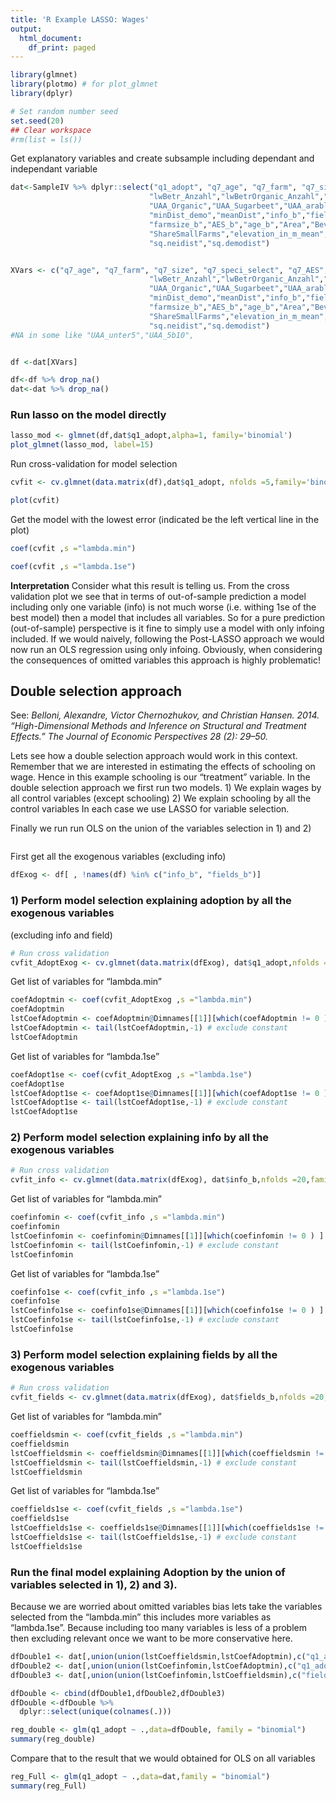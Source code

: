 ```yaml
---
title: 'R Example LASSO: Wages'
output:
  html_document:
    df_print: paged
---
```



```r
library(glmnet)
library(plotmo) # for plot_glmnet
library(dplyr)

# Set random number seed
set.seed(20)
## Clear workspace 
#rm(list = ls())
```


Get explanatory variables and create subsample including dependant and independant variable
```r
dat<-SampleIV %>% dplyr::select("q1_adopt", "q7_age", "q7_farm", "q7_size", "q7_speci_select", "q7_AES", "bundesland",
                               "lwBetr_Anzahl","lwBetrOrganic_Anzahl","lwBetrUnter5_Anzahl","lwBetr5b10_Anzahl","UAA_unter5","UAA_5b10","UAA",
                               "UAA_Organic","UAA_Sugarbeet","UAA_arable","meanFarmSize",
                               "minDist_demo","meanDist","info_b","fields_b","ShareOrgFarms","ShareOrgArea",
                               "farmsize_b","AES_b","age_b","Area","Bevölkerung","Bevölkerungsdichte","farmDens","areaDens","ShareSB",
                               "ShareSmallFarms","elevation_in_m_mean","sand_content_percent_mean","clay_content_percent_mean","mainly_crop","SB_region","Fabrikstandort","advisory",
                               "sq.neidist","sq.demodist")


XVars <- c("q7_age", "q7_farm", "q7_size", "q7_speci_select", "q7_AES", "bundesland",
                               "lwBetr_Anzahl","lwBetrOrganic_Anzahl","lwBetrUnter5_Anzahl","lwBetr5b10_Anzahl","UAA_unter5","UAA_5b10","UAA",
                               "UAA_Organic","UAA_Sugarbeet","UAA_arable","meanFarmSize",
                               "minDist_demo","meanDist","info_b","fields_b","ShareOrgFarms","ShareOrgArea",
                               "farmsize_b","AES_b","age_b","Area","Bevölkerung","Bevölkerungsdichte","farmDens","areaDens","ShareSB",
                               "ShareSmallFarms","elevation_in_m_mean","sand_content_percent_mean","clay_content_percent_mean","mainly_crop","SB_region","Fabrikstandort","advisory",
                               "sq.neidist","sq.demodist")
#NA in some like "UAA_unter5","UAA_5b10",


df <-dat[XVars]

df<-df %>% drop_na()
dat<-dat %>% drop_na()
```

### Run lasso on the model directly 

```r

lasso_mod <- glmnet(df,dat$q1_adopt,alpha=1, family='binomial')
plot_glmnet(lasso_mod, label=15)
```

Run cross-validation for model selection

```r
cvfit <- cv.glmnet(data.matrix(df),dat$q1_adopt, nfolds =5,family='binomial', type.measure = "class")

plot(cvfit)
```
Get the model with the lowest error (indicated be the left vertical 
line in the plot)
```r

coef(cvfit ,s ="lambda.min")
```
```r
coef(cvfit ,s ="lambda.1se")
```
**Interpretation**
Consider what this result is telling us. From the cross validation plot 
we see that in terms of out-of-sample prediction a model including only one 
variable (info) is not much worse (i.e. withing 1se of the best model)
then a model that includes all variables. So for a pure prediction 
(out-of-sample) perspective is it fine to simply use a model with only 
infoing included. If we would naively, following the Post-LASSO approach
we would now run an OLS regression using only infoing. Obviously, when 
considering the consequences of omitted variables this approach is highly 
problematic! 



## Double selection approach 


See: 
*Belloni, Alexandre, Victor Chernozhukov, and Christian Hansen. 2014. “High-Dimensional Methods and Inference on Structural and Treatment Effects.” The Journal of Economic Perspectives 28 (2): 29–50.*

Lets see how a double selection approach would work in this context. 
Remember that we are interested in estimating the effects of schooling on wage.
Hence in this example schooling is our "treatment" variable. 
In the double selection approach we first run two models. 
1) We explain wages by all control variables (except schooling)
2) We explain schooling by all the control variables
In each case we use LASSO for variable selection. 

Finally we run run OLS on the union of the variables selection in 1) and 2)

```r

```

First get all the exogenous variables (excluding info)
```r
dfExog <- df[ , !names(df) %in% c("info_b", "fields_b")]
```

### 1) Perform model selection explaining adoption by all the exogenous variables 
(excluding info and field)
```r
# Run cross validation
cvfit_AdoptExog <- cv.glmnet(data.matrix(dfExog), dat$q1_adopt,nfolds =20, family = "binomial",type.measure = "class")

```

Get list of variables for "lambda.min"
```r
coefAdoptmin <- coef(cvfit_AdoptExog ,s ="lambda.min")
coefAdoptmin
lstCoefAdoptmin <- coefAdoptmin@Dimnames[[1]][which(coefAdoptmin != 0 ) ] #feature names: intercept included
lstCoefAdoptmin <- tail(lstCoefAdoptmin,-1) # exclude constant
lstCoefAdoptmin
```

Get list of variables for "lambda.1se" 
```r
coefAdopt1se <- coef(cvfit_AdoptExog ,s ="lambda.1se")
coefAdopt1se
lstCoefAdopt1se <- coefAdopt1se@Dimnames[[1]][which(coefAdopt1se != 0 ) ] #feature names: intercept included
lstCoefAdopt1se <- tail(lstCoefAdopt1se,-1) # exclude constant
lstCoefAdopt1se

```

### 2) Perform model selection explaining info by all the exogenous variables 


```r
# Run cross validation
cvfit_info <- cv.glmnet(data.matrix(dfExog), dat$info_b,nfolds =20,family = "binomial",type.measure = "class")

```

Get list of variables for "lambda.min"
```r
coefinfomin <- coef(cvfit_info ,s ="lambda.min")
coefinfomin
lstCoefinfomin <- coefinfomin@Dimnames[[1]][which(coefinfomin != 0 ) ] #feature names: intercept included
lstCoefinfomin <- tail(lstCoefinfomin,-1) # exclude constant
lstCoefinfomin

```

Get list of variables for "lambda.1se" 
```r
coefinfo1se <- coef(cvfit_info ,s ="lambda.1se")
coefinfo1se
lstCoefinfo1se <- coefinfo1se@Dimnames[[1]][which(coefinfo1se != 0 ) ] #feature names: intercept included
lstCoefinfo1se <- tail(lstCoefinfo1se,-1) # exclude constant
lstCoefinfo1se
```

### 3) Perform model selection explaining fields by all the exogenous variables 


```r
# Run cross validation
cvfit_fields <- cv.glmnet(data.matrix(dfExog), dat$fields_b,nfolds =20,family = "binomial",type.measure = "class")

```

Get list of variables for "lambda.min"
```r
coeffieldsmin <- coef(cvfit_fields ,s ="lambda.min")
coeffieldsmin
lstCoeffieldsmin <- coeffieldsmin@Dimnames[[1]][which(coeffieldsmin != 0 ) ] #feature names: intercept included
lstCoeffieldsmin <- tail(lstCoeffieldsmin,-1) # exclude constant
lstCoeffieldsmin

```

Get list of variables for "lambda.1se" 
```r
coeffields1se <- coef(cvfit_fields ,s ="lambda.1se")
coeffields1se
lstCoeffields1se <- coeffields1se@Dimnames[[1]][which(coeffields1se != 0 ) ] #feature names: intercept included
lstCoeffields1se <- tail(lstCoeffields1se,-1) # exclude constant
lstCoeffields1se
```



### Run the final model explaining Adoption by the union of variables selected in 1), 2) and 3). 

Because we are worried about omitted variables bias lets take the variables 
selected from the "lambda.min" this includes more variables as "lambda.1se".
Because including too many variables is less of a problem then excluding 
relevant once we want to be more conservative here. 

```r
dfDouble1 <- dat[,union(union(lstCoeffieldsmin,lstCoefAdoptmin),c("q1_adopt","fields_b"))]
dfDouble2 <- dat[,union(union(lstCoefinfomin,lstCoefAdoptmin),c("q1_adopt", "info_b"))]
dfDouble3 <- dat[,union(union(lstCoefinfomin,lstCoeffieldsmin),c("fields_b", "info_b"))]

dfDouble <- cbind(dfDouble1,dfDouble2,dfDouble3)
dfDouble <-dfDouble %>% 
  dplyr::select(unique(colnames(.)))

reg_double <- glm(q1_adopt ~ .,data=dfDouble, family = "binomial")
summary(reg_double)

```
Compare that to the result that we would obtained for OLS on all variables
```r
reg_Full <- glm(q1_adopt ~ .,data=dat,family = "binomial")
summary(reg_Full)


```
